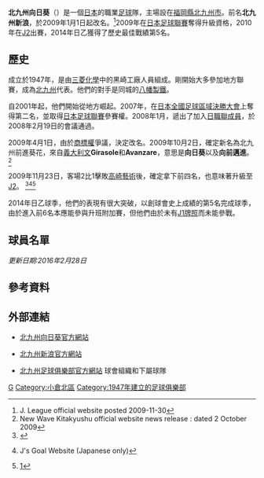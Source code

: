 {{noteTA|G1=足球|G2=JLeague}}
{{Football club infobox
| clubname   = 北九州向日葵<br /> {{lang|ja|ギラヴァンツ北九州}}
| image      = [[File:GiravanzKitakyushu.png|180px]]
| fullname   = 北九州向日葵
| nickname   =  
| founded    = 1947年
| city       = [[北九州市|北九州市]]
| ground     = [[北九州體育場|北九州體育場]]
| capacity   = 15,300
| chairman   = [[玉井行人|玉井行人]]
| manager    = [[小林伸二|小林伸二]]
| league     = [[日本職業足球丙級聯賽|日本職業足球丙級聯賽]]
| season     = 2021
| position   = 日乙，第 21 位（降班）
| shirtsupplier = [[PENALTY|PENALTY]]
| shirtsponsors = [[安川電機|安川電機]]
| website    = http://www.giravanz.jp/
| pattern_la1= _giravanz　Kitakyushu 2019 HOME FP2
| pattern_b1= _giravanz　Kitakyushu 2019 HOME FP
| pattern_ra1= _giravanz　Kitakyushu 2019 HOME FP2
| pattern_sh1= _giravanz　Kitakyushu 2019 HOME FP
| pattern_so1= _giravanz　Kitakyushu 2019 HOME FP
| leftarm1=FFFF00
| body1=FFFF00
| rightarm1=FFFF00
| shorts1=FFFF00
| socks1=FFFF00
| pattern_la2= _giravanz　Kitakyushu 2019 AWAY FP2
| pattern_b2= _giravanz　Kitakyushu 2019 AWAY FP
| pattern_ra2= _giravanz　Kitakyushu 2019 AWAY FP2
| pattern_sh2= _giravanz　Kitakyushu 2019 AWAY FP
| pattern_so2= _giravanz　Kitakyushu 2019 AWAY FP
| leftarm2=DDDDDD
| body2=DDDDDD
| rightarm2=DDDDDD
| shorts2=000022
| socks2=DDDDDD
}} 
'''北九州向日葵'''（{{lang-ja|ギラヴァンツ北九州}}）是一個[[日本|日本]]的職業[[足球|足球]]隊，主場設在[[福岡縣|福岡縣]][[北九州市|北九州市]]。前名'''北九州新浪'''，於2009年1月1日起改名。<ref>[http://www.j-league.or.jp/release/000/00003312.html {{nihongo|News Release:New Wave Kitakyushu became a member of J. League(Japanese)|ニュースリリース ニューウェーブ北九州がJリーグ入会}}] {{Wayback|url=http://www.j-league.or.jp/release/000/00003312.html |date=20091201181520 }} J. League official website posted 2009-11-30</ref>2009年在[[日本足球聯賽|日本足球聯賽]]奪得升級資格，2010年在[[日本職業足球聯賽|J2]]出賽，2014年日乙獲得了歷史最佳戰績第5名。

== 歷史 ==
成立於1947年，是由[[三菱化學|三菱化學]]中的黑崎工廠人員組成。剛開始大多參加地方聯賽，成為[[北九州|北九州]]代表。他們的對手是同城的[[八幡製鐵|八幡製鐵]]。

自2001年起，他們開始從地方崛起。2007年，在[[日本全國足球區域決勝大會|日本全國足球區域決勝大會]]上奪得第二名，並取得[[日本足球聯賽|日本足球聯賽]]參賽權。2008年1月，遞出了加入[[日職聯成員|日職聯成員]]，於2008年2月19日的會議通過。

2009年4月1日，由於[[商標權|商標權]]爭議，決定改名。2009年10月2日，確定新名為北九州前進葵花，來自[[義大利文|義大利文]]'''Girasole'''和'''Avanzare'''，意思是'''向日葵'''以及'''向前邁進'''。<ref>[http://newwave-k.co.jp/news/index/0/291 {{nihongo|Announcement of the new team name and its emblem|新チーム名称・エンブレム発表}}] {{Wayback|url=http://newwave-k.co.jp/news/index/0/291 |date=20091007144843 }} New Wave Kitakyushu official website news release : dated 2 October 2009</ref>

2009年11月23日，客場2比1擊敗[[高崎藝術|高崎藝術]]後，確定拿下前四名，也意味著升級至[[日本職業足球聯賽|J2]]。
<ref>{{Cite web |url=http://newwave-k.co.jp/news/index/0/353 |title=Official website (Japanese only) |accessdate=2010-07-03 |archive-date=2009-12-03 |archive-url=https://web.archive.org/web/20091203112618/http://newwave-k.co.jp/news/index/0/353 |dead-url=no }}</ref><ref>{{cite web |url=http://www.jsgoal.jp/official/00093000/00093326.html |title=存档副本 |accessdate=2009-11-30 |deadurl=yes |archiveurl=https://web.archive.org/web/20091204150153/http://www.jsgoal.jp/official/00093000/00093326.html |archivedate=2009-12-04 }} J's Goal Website (Japanese only)</ref><ref>[http://www.tvq.co.jp/news/news.php?did=5162]</ref>

2014年日乙球季，他們的表現有很大突破，以創球會史上成績的第5名完成球季，由於進入前6名本應能參與升班附加賽，但他們由於未有[[日職聯發牌制度|J1牌照]]而未能參戰。

== 球員名單 ==
''更新日期:2016年2月28日'' 

{{Fs start}}
{{Fs player|no=1|nat=Japan|name=[[阿部伸行|阿部伸行]]|pos=GK}}
{{Fs player|no=2|nat=Japan|name=[[石神直哉|石神直哉]]|pos=DF}}
{{Fs player|no=3|nat=Japan|name=[[星原健太|星原健太]]|pos=DF}}
{{Fs player|no=4|nat=Japan|name=[[市川惠多|市川惠多]]|pos=DF}}
{{Fs player|no=5|nat=Japan|name=[[前田和栽|前田和栽]]|pos=DF}}
{{Fs player|no=6|nat=Japan|name=[[西嶋弘之|西嶋弘之]]|pos=DF}}
{{Fs player|no=7|nat=Japan|name=[[風間宏希|風間宏希]]|pos=MF}}
{{Fs player|no=8|nat=Japan|name=[[八角剛史|八角剛史]]|pos=MF}}
{{Fs player|no=9|nat=Japan|name=[[原一樹|原一樹]]|pos=FW}}
{{Fs player|no=10|nat=Japan|name=[[小手川宏基|小手川宏基]]|pos=MF}}
{{Fs player|no=11|nat=Japan|name=[[井上翔太|井上翔太]]|pos=MF}}
{{Fs player|no=13|nat=Japan|name=[[多田高行|多田高行]]|pos=MF}}
{{Fs player|no=14|nat=Japan|name=[[池元友樹|池元友樹]]|pos=FW}}
{{Fs player|no=15|nat=Japan|name=[[大島秀夫|大島秀夫]]|pos=FW}}
{{Fs mid}}
{{Fs player|no=16|nat=Japan|name=[[弓崎恭平|弓崎恭平]]|pos=DF}}
{{Fs player|no=17|nat=Japan|name=[[加藤弘堅|加藤弘堅]]|pos=MF}}
{{Fs player|no=18|nat=Japan|name=[[內藤洋平|內藤洋平]]|pos=MF}}
{{Fs player|no=19|nat=Japan|name=[[川島大地|川島大地]]|pos=MF}}
{{Fs player|no=20|nat=Japan|name=[[花井聖|花井聖]]|pos=MF}}
{{Fs player|no=21|nat=Japan|name=[[鈴木彩貴|鈴木彩貴]]|pos=GK}}
{{Fs player|no=22|nat=Japan|name=[[山之內優貴|山之內優貴]]|pos=MF}}
{{Fs player|no=23|nat=Japan|name=[[寺岡真弘|寺岡真弘]]|pos=DF}}
{{Fs player|no=24|nat=Japan|name=[[新井純平|新井純平]]|pos=MF}}
{{Fs player|no=25|nat=Japan|name=[[小松壘|小松壘]]|pos=FW}}
{{Fs player|no=26|nat=Japan|name=[[梶原夕希也|梶原夕希也]]|pos=DF}}
{{Fs player|no=27|nat=Japan|name=[[中山開帆|中山開帆]]|pos=GK}}
{{Fs player|no=29|nat=Japan|name=[[小谷健悟|小谷健悟]]|pos=MF}}
{{Fs player|no=41|nat=Japan|name=[[刀根亮輔|刀根亮輔]]|pos=DF}}
{{Fs end}}

==參考資料==
<references/>

==外部連結==
*{{jp icon}}[http://www.giravanz.jp/ 北九州向日葵官方網站] {{Wayback|url=http://www.giravanz.jp/ |date=20210115203434 }}
*{{jp icon}}[http://newwave-k.co.jp/ 北九州新浪官方網站] {{Wayback|url=http://newwave-k.co.jp/ |date=20100801093219 }}
*{{jp icon}}[https://web.archive.org/web/20100225143404/http://www.kitakyushu-fc.org/ 北九州足球俱樂部官方網站] 球會組織和下屬球隊

{{fb start}}
{{日本職業足球聯賽}}
{{fb end}}

[[Category:日本足球俱樂部|G]]
[[Category:小倉北區|Category:小倉北區]]
[[Category:1947年建立的足球俱樂部|Category:1947年建立的足球俱樂部]]